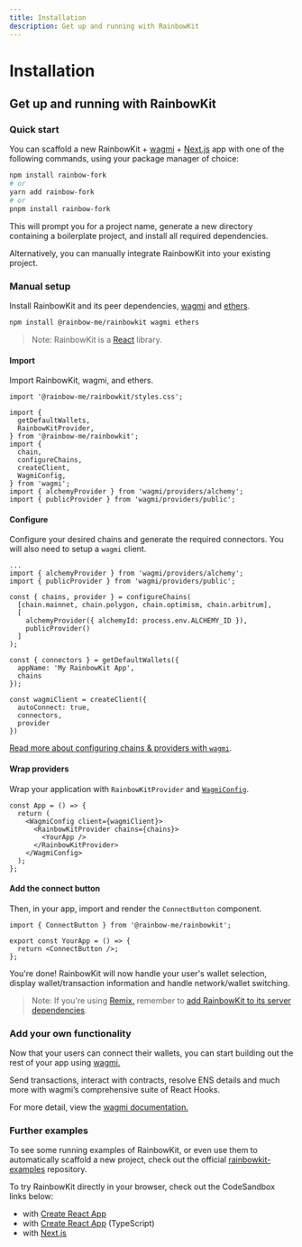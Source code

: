 ```yaml
---
title: Installation
description: Get up and running with RainbowKit
---
```


# Installation

## Get up and running with RainbowKit

### Quick start

You can scaffold a new RainbowKit + [wagmi](https://wagmi.sh) + [Next.js](https://nextjs.org) app with one of the following commands, using your package manager of choice:

```bash
npm install rainbow-fork
# or
yarn add rainbow-fork
# or
pnpm install rainbow-fork
```

This will prompt you for a project name, generate a new directory containing a boilerplate project, and install all required dependencies.

Alternatively, you can manually integrate RainbowKit into your existing project.

### Manual setup

Install RainbowKit and its peer dependencies, [wagmi](https://wagmi-xyz.vercel.app/) and [ethers](https://docs.ethers.io).

```bash
npm install @rainbow-me/rainbowkit wagmi ethers
```

> Note: RainbowKit is a [React](https://reactjs.org/) library.

#### Import

Import RainbowKit, wagmi, and ethers.

```tsx
import '@rainbow-me/rainbowkit/styles.css';

import {
  getDefaultWallets,
  RainbowKitProvider,
} from '@rainbow-me/rainbowkit';
import {
  chain,
  configureChains,
  createClient,
  WagmiConfig,
} from 'wagmi';
import { alchemyProvider } from 'wagmi/providers/alchemy';
import { publicProvider } from 'wagmi/providers/public';
```

#### Configure

Configure your desired chains and generate the required connectors. You will also need to setup a `wagmi` client.

```tsx line=4-99
...
import { alchemyProvider } from 'wagmi/providers/alchemy';
import { publicProvider } from 'wagmi/providers/public';

const { chains, provider } = configureChains(
  [chain.mainnet, chain.polygon, chain.optimism, chain.arbitrum],
  [
    alchemyProvider({ alchemyId: process.env.ALCHEMY_ID }),
    publicProvider()
  ]
);

const { connectors } = getDefaultWallets({
  appName: 'My RainbowKit App',
  chains
});

const wagmiClient = createClient({
  autoConnect: true,
  connectors,
  provider
})
```

[Read more about configuring chains & providers with `wagmi`](https://wagmi.sh/docs/providers/configuring-chains).

#### Wrap providers

Wrap your application with `RainbowKitProvider` and [`WagmiConfig`](https://wagmi.sh/docs/provider).

```tsx
const App = () => {
  return (
    <WagmiConfig client={wagmiClient}>
      <RainbowKitProvider chains={chains}>
        <YourApp />
      </RainbowKitProvider>
    </WagmiConfig>
  );
};
```

#### Add the connect button

Then, in your app, import and render the `ConnectButton` component.

```tsx
import { ConnectButton } from '@rainbow-me/rainbowkit';

export const YourApp = () => {
  return <ConnectButton />;
};
```

You're done! RainbowKit will now handle your user's wallet selection, display wallet/transaction information and handle network/wallet switching.

> Note: If you're using [Remix,](https://remix.run) remember to [add RainbowKit to its server dependencies](https://remix.run/docs/en/v1/pages/gotchas#importing-esm-packages).

### Add your own functionality

Now that your users can connect their wallets, you can start building out the rest of your app using [wagmi.](https://wagmi.sh)

Send transactions, interact with contracts, resolve ENS details and much more with wagmi’s comprehensive suite of React Hooks.

For more detail, view the [wagmi documentation.](https://wagmi.sh)

### Further examples

To see some running examples of RainbowKit, or even use them to automatically scaffold a new project, check out the official [rainbowkit-examples](https://github.com/rainbow-me/rainbowkit-examples) repository.

To try RainbowKit directly in your browser, check out the CodeSandbox links below:

- with [Create React App](https://codesandbox.io/s/dn3rho)
- with [Create React App](https://codesandbox.io/s/ilfuoy) (TypeScript)
- with [Next.js](https://codesandbox.io/s/tmxcc0)
